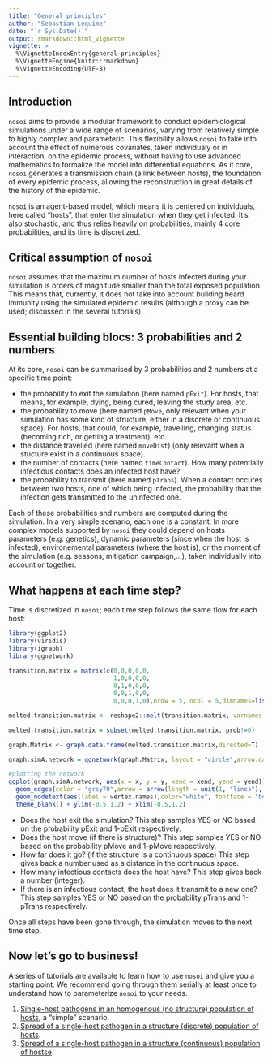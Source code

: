 ```yaml
---
title: "General principles"
author: "Sebastian Lequime"
date: "`r Sys.Date()`"
output: rmarkdown::html_vignette
vignette: >
  %\VignetteIndexEntry{general-principles}
  %\VignetteEngine{knitr::rmarkdown}
  %\VignetteEncoding{UTF-8}
---
```


## Introduction

`nosoi` aims to provide a modular framework to conduct epidemiological simulations under a wide range of scenarios, varying from relatively simple to highly complex and parameteric. This flexibility allows `nosoi` to take into account the effect of numerous covariates, taken individualy or in interaction, on the epidemic process, without having to use advanced mathematics to formalize the model into differential equations. As it core, `nosoi` generates a transmission chain (a link between hosts), the foundation of every epidemic process, allowing the reconstruction in great details of the history of the epidemic.

`nosoi` is an agent-based model, which means it is centered on individuals, here called "hosts", that enter the simulation when they get infected. It's also stochastic, and thus relies heavily on probabilities, mainly 4 core probabilities, and its time is discretized.

## Critical assumption of `nosoi`

`nosoi` assumes that the maximum number of hosts infected during your simulation is orders of magnitude smaller than the total exposed population. This means that, currently, it does not take into account building heard immunity using the simulated epidemic results (although a proxy can be used; discussed in the several tutorials).

## Essential building blocs: 3 probabilities and 2 numbers

At its core, `nosoi` can be summarised by 3 probabilities and 2 numbers at a specific time point:

- the probability to exit the simulation (here named `pExit`). For hosts, that means, for example, dying, being cured, leaving the study area, etc.
- the probability to move (here named `pMove`, only relevant when your simulation has some kind of structure, either in a discrete or continuous space). For hosts, that could, for example, travelling, changing status (becoming rich, or getting a treatment), etc.
- the distance travelled (here named `moveDist`) (only relevant when a stucture exist in a continuous space).
- the number of contacts (here named `timeContact`). How many potentially infectious contacts does an infected host have?
- the probability to transmit (here named `pTrans`). When a contact occures between two hosts, one of which being infected, the probability that the infection gets transmitted to the uninfected one.

Each of these probabilities and numbers are computed during the simulation. In a very simple scenario, each one is a constant. In more complex models supported by `nosoi` they could depend on hosts parameters (e.g. genetics), dynamic parameters (since when the host is infected), environemental parameters (where the host is), or the moment of the simulation (e.g. seasons, mitigation campaign,...), taken individually into account or together.

## What happens at each time step?

Time is discretized in `nosoi`; each time step follows the same flow for each host:

```r
library(ggplot2)
library(viridis)
library(igraph)
library(ggnetwork)

transition.matrix = matrix(c(0,0,0,0,0,
                             1,0,0,0,0,
                             0,1,0,0,0,
                             0,0,1,0,0,
                             0,0,0,1,0),nrow = 5, ncol = 5,dimnames=list(c("pExit","pMove","moveDist","timeContact","pTrans"),c("pExit","pMove","moveDist","timeContact","pTrans")))

melted.transition.matrix <- reshape2::melt(transition.matrix, varnames = c("from","to"),value.name="prob", as.is = TRUE) #melting the matrix go get from -> to in one line with probability

melted.transition.matrix = subset(melted.transition.matrix, prob!=0)

graph.Matrix <- graph.data.frame(melted.transition.matrix,directed=T)

graph.simA.network = ggnetwork(graph.Matrix, layout = "circle",arrow.gap=0.18) #using ggnetwork to provide the layout

#plotting the network
ggplot(graph.simA.network, aes(x = x, y = y, xend = xend, yend = yend)) +
  geom_edges(color = "grey70",arrow = arrow(length = unit(1, "lines"), type = "closed"),curvature = 0.2) + geom_nodes(aes(color =vertex.names) , size = 30) +
  geom_nodetext(aes(label = vertex.names),color="white", fontface = "bold",size=3) + scale_color_viridis(guide=FALSE,discrete=TRUE) +
  theme_blank() + ylim(-0.5,1.2) + xlim(-0.5,1.2)
```

- Does the host exit the simulation? This step samples YES or NO based on the probability pExit and 1-pExit respectively.
- Does the host move (if there is structure)? This step samples YES or NO based on the probability pMove and 1-pMove respectively.
- How far does it go? (if the structure is a continuous space) This step gives back a number used as a distance in the continuous space.
- How many infectious contacts does the host have? This step gives back a number (integer).
- If there is an infectious contact, the host does it transmit to a new one? This step samples YES or NO based on the probability pTrans and 1-pTrans respectively.

Once all steps have been gone through, the simulation moves to the next time step.

## Now let's go to business!

A series of tutorials are available to learn how to use `nosoi` and give you a starting point. We recommend going through them serially at least once to understand how to parameterize `nosoi` to your needs.

1. [Single-host pathogens in an homogenous (no structure) population of hosts](single-host-none.html), a "simple" scenario.
2. [Spread of a single-host pathogen in a structure (discrete) population of hosts](single-host-discrete.html).
3. [Spread of a single-host pathogen in a structure (continuous) population of hostse](single-host-continuous.html).
